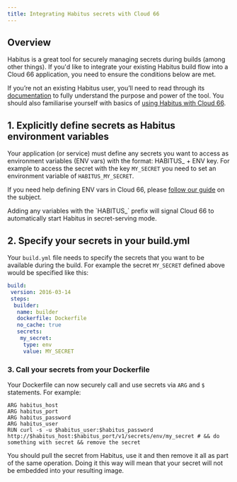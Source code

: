```yaml
---
title: Integrating Habitus secrets with Cloud 66
---
```


## Overview

Habitus is a great tool for securely managing secrets during builds (among other things). If you'd like to integrate your existing Habitus build flow into a Cloud 66 application, you need to ensure the conditions below are met.

If you’re not an existing Habitus user, you’ll need to read through its [documentation](https://www.habitus.io/) to fully understand the purpose and power of the tool. You should also familiarise yourself with basics of [using Habitus with Cloud 66](/docs/build-and-config/docker-service-configuration#using-habitus-for-builds).

## 1. Explicitly define secrets as Habitus environment variables

Your application (or service) must define any secrets you want to access as environment variables (ENV vars) with the format: HABITUS_ + ENV key. For example to access the secret with the key `MY_SECRET` you need to set an environment variable of `HABITUS_MY_SECRET`.

If you need help defining ENV vars in Cloud 66, please [follow our guide](/docs/build-and-config/env-vars) on the subject.

<Callout type="info" title="Smart variable names">
Adding any variables with the `HABITUS_` prefix will signal Cloud 66 to automatically start Habitus in secret-serving mode.
</Callout>

## 2. Specify your secrets in your build.yml

Your `build.yml` file needs to specify the secrets that you want to be available during the build. For example the secret `MY_SECRET` defined above would be specified like this:

```yaml
build: 
 version: 2016-03-14 
 steps: 
  builder: 
   name: builder 
   dockerfile: Dockerfile 
   no_cache: true 
   secrets: 
    my_secret: 
     type: env 
     value: MY_SECRET
```

### 3. Call your secrets from your Dockerfile

Your Dockerfile can now securely call and use secrets via `ARG` and `$` statements. For example:

```docker
ARG habitus_host
ARG habitus_port
ARG habitus_password
ARG habitus_user
RUN curl -s -u $habitus_user:$habitus_password http://$habitus_host:$habitus_port/v1/secrets/env/my_secret # && do something with secret && remove the secret
```

<Callout type="warning" title="Use a single operation">
You should pull the secret from Habitus, use it and then remove it all as part of the same operation. Doing it this way will mean that your secret will not be embedded into your resulting image.
</Callout>
